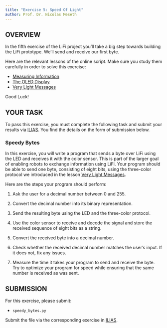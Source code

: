 ```yaml
---
title: "Exercise 5: Speed Of Light"
author: Prof. Dr. Nicolas Meseth
---
```


## OVERVIEW

In the fifth exercise of the LiFi project you'll take a big step towards building the LiFi prototype. We'll send and receive our first byte.

Here are the relevant lessons of the online script. Make sure you study them carefully in order to solve this exercise:

-   [Measuring Information](https://lifi.datalit.de/lifi-project-part-1/speed-of-light/measuring-information)
-   [The OLED Display](https://lifi.datalit.de/lifi-project-part-1/speed-of-light/the-oled-display)
-   [Very Light Messages](https://lifi.datalit.de/lifi-project-part-1/speed-of-light/very-light-messages)

Good Luck!

## YOUR TASK

To pass this exercise, you must complete the following task and submit your results via [ILIAS](https://lms.hs-osnabrueck.de). You find the details on the form of submission below.

### Speedy Bytes

In this exercise, you will write a program that sends a byte over LiFi using the LED and receives it with the color sensor. This is part of the larger goal of enabling robots to exchange information using LiFi. Your program should be able to send one byte, consisting of eight bits, using the three-color protocol we introduced in the lesson [Very Light Messages](https://lifi.datalit.de/lifi-project-part-1/speed-of-light/very-light-messages).

Here are the steps your program should perform:

1.  Ask the user for a decimal number between 0 and 255.

2.  Convert the decimal number into its binary representation.

3.  Send the resulting byte using the LED and the three-color protocol.

4.  Use the color sensor to receive and decode the signal and store the received sequence of eight bits as a string.

5.  Convert the received byte into a decimal number.

6.  Check whether the received decimal number matches the user's input. If it does not, fix any issues.

7.  Measure the time it takes your program to send and receive the byte. Try to optimize your program for speed while ensuring that the same number is received as was sent.

## SUBMISSION

For this exercise, please submit:

-   `speedy_bytes.py`

Submit the file via the corresponding exercise in [ILIAS](https://lms.hs-osnabrueck.de).
